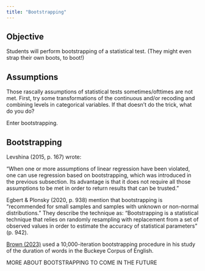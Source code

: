 ```yaml
---
title: "Bootstrapping"
---
```


## Objective

Students will perform bootstrapping of a statistical test. (They might even strap their own boots, to boot!)

## Assumptions

Those rascally assumptions of statistical tests sometimes/ofttimes are not met. First, try some transformations of the continuous and/or recoding and combining levels in categorical variables. If that doesn't do the trick, what do you do?

Enter bootstrapping.

## Bootstrapping

Levshina (2015, p. 167) wrote:

"When one or more assumptions of linear regression have been violated, one can use regression based on bootstrapping, which was introduced in the previous subsection. Its advantage is that it does not require all those assumptions to be met in order to return results that can be trusted."

Egbert & Plonsky (2020, p. 938) mention that bootstrapping is "recommended for small samples and samples with unknown or non-normal distributions." They describe the technique as: "Bootstrapping is a statistical technique that relies on randomly resampling with replacement from a set of observed values in order to estimate the accuracy of statistical parameters" (p. 942).

[Brown (2023)](https://doi.org/10.1017/S0954394523000157) used a 10,000-iteration bootstrapping procedure in his study of the duration of words in the Buckeye Corpus of English.

MORE ABOUT BOOTSTRAPPING TO COME IN THE FUTURE
